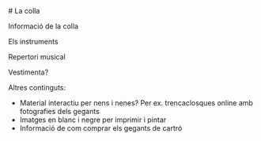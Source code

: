 <div style={{maxWidth: 900, margin: "0 auto"}}>
  # La colla

  Informació de la colla

  Els instruments

  Repertori musical

  Vestimenta?

  Altres continguts:
  - Material interactiu per nens i nenes? Per ex. trencaclosques online amb fotografies dels gegants
  - Imatges en blanc i negre per imprimir i pintar
  - Informació de com comprar els gegants de cartró
</div>
